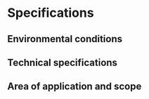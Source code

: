 # Specifications

## Environmental conditions

## Technical specifications

## Area of application and scope

